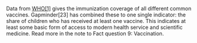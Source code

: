 
Data from [WHO[1]](http://gapm.io/xwhoim) gives the immunization coverage of all different common vaccines. Gapminder[23] has combined these to one single indicator: the share of children who has received at least one vaccine. This indicates at least some basic form of access to modern health service and scientific medicine. Read more in the note to Fact question 9: Vaccination.
